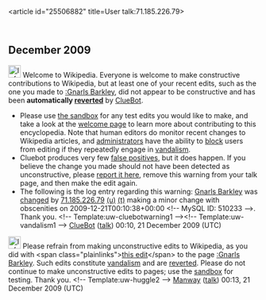 <article id="25506882" title=User talk:71.185.226.79>
	<talkpage id="25506882" title="User talk:71.185.226.79">


== December 2009 ==
[[Image:Information.svg|left|25px]] Welcome to Wikipedia. Everyone is welcome to make constructive contributions to Wikipedia, but at least one of your recent edits, such as the one you made to [[:Gnarls Barkley]], did not appear to be constructive and has been '''automatically [[Help:Reverting|reverted]]''' by [[User:ClueBot|ClueBot]]. 
* Please use [[Wikipedia:Sandbox|the sandbox]] for any test edits you would like to make, and take a look at the [[Wikipedia:Introduction|welcome page]] to learn more about contributing to this encyclopedia. Note that human editors do monitor recent changes to Wikipedia articles, and [[WP:ADMINS|administrators]] have the ability to [[WP:BLOCK|block]] users from editing if they repeatedly engage in [[WP:vandalism|vandalism]].
* Cluebot produces very few [[false positives]], but it does happen. If you believe the change you made should not have been detected as unconstructive, please [[User:ClueBot/FalsePositives|report it here]], remove this warning from your talk page, and then make the edit again. 
* The following is the log entry regarding this warning: [[Gnarls Barkley]] was [http://en.wikipedia.org/w/index.php?title=Gnarls+Barkley&amp;diff=332946232&amp;oldid=332858329 changed] by [[Special:Contributions/71.185.226.79|71.185.226.79]] [[User:71.185.226.79|(u)]] [[User talk:71.185.226.79|(t)]] making a minor change with obscenities on 2009-12-21T00:10:38+00:00 &lt;!-- MySQL ID: 510233 --&gt;. Thank you. &lt;!-- Template:uw-cluebotwarning1 --&gt;&lt;!-- Template:uw-vandalism1 --&gt; [[User:ClueBot|ClueBot]] ([[User talk:ClueBot|talk]]) 00:10, 21 December 2009 (UTC)

[[Image:Information.svg|25px]] Please refrain from making unconstructive edits to Wikipedia, as you did with &lt;span class=&quot;plainlinks&quot;&gt;[http://en.wikipedia.org/wiki/Gnarls_Barkley?diff=332946426 this edit]&lt;/span&gt; to the page [[:Gnarls Barkley]]. Such edits constitute [[Wikipedia:Vandalism|vandalism]] and are [[Help:Reverting|reverted]]. Please do not continue to make unconstructive edits to pages; use the [[Wikipedia:Sandbox|sandbox]] for testing. Thank you. &lt;!-- Template:uw-huggle2 --&gt; [[User:Manway|Manway]] ([[User talk:Manway|talk]]) 00:13, 21 December 2009 (UTC)
	</talkpage>
</article>